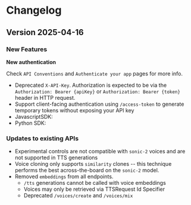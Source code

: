 # Changelog

## Version 2025-04-16

### New Features

**New authentication**

Check `API Conventions` and `Authenticate your app` pages for more info.

- Deprecated `X-API-Key`. Authorization is expected to be via the `Authorization: Bearer {apiKey}` or `Authorization: Bearer {token}` header in HTTP request.
- Support client-facing authentication using `/access-token` to generate temporary tokens without exposing your API key
- JavascriptSDK:
- Python SDK:

### Updates to existing APIs

- Experimental controls are not compatible with `sonic-2` voices and are not supported in TTS generations
- Voice cloning only supports `similarity` clones -- this technique performs the best across-the-board on the `sonic-2` model.
- Removed `embeddings` from all endpoints.
  - `/tts` generations cannot be called with voice embeddings
  - Voices may only be retrieved via TTSRequest Id Specifier
  - Deprecated `/voices/create` and `/voices/mix`
